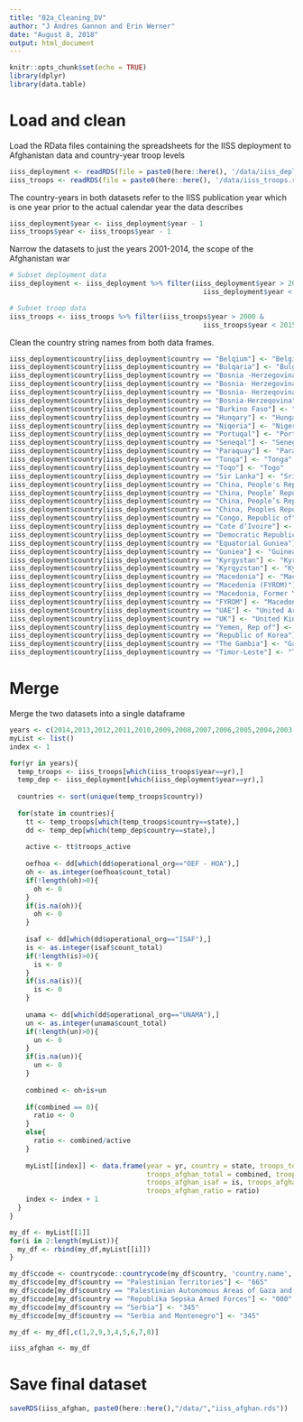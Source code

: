 ```yaml
---
title: "02a_Cleaning_DV"
author: "J Andres Gannon and Erin Werner"
date: "August 8, 2018"
output: html_document
---
```


```r
knitr::opts_chunk$set(echo = TRUE)
library(dplyr)
library(data.table)
```

# Load and clean
Load the RData files containing the spreadsheets for the IISS deployment to Afghanistan data and country-year troop levels
```r
iiss_deployment <- readRDS(file = paste0(here::here(), '/data/iiss_deployment.rds'))
iiss_troops <- readRDS(file = paste0(here::here(), '/data/iiss_troops.rds'))
```

The country-years in both datasets refer to the IISS publication year which is one year prior to the actual calendar year the data describes
```r
iiss_deployment$year <- iiss_deployment$year - 1
iiss_troops$year <- iiss_troops$year - 1
```

Narrow the datasets to just the years 2001-2014, the scope of the Afghanistan war
```r
# Subset deployment data
iiss_deployment <- iiss_deployment %>% filter(iiss_deployment$year > 2000 & 
                                                iiss_deployment$year < 2015)

# Subset troop data
iiss_troops <- iiss_troops %>% filter(iiss_troops$year > 2000 & 
                                                iiss_troops$year < 2015)

```

Clean the country string names from both data frames.
```r
iiss_deployment$country[iiss_deployment$country == "Belqium"] <- "Belgium"
iiss_deployment$country[iiss_deployment$country == "Bulqaria"] <- "Bulgaria"
iiss_deployment$country[iiss_deployment$country == "Bosnia -Herzegovina"] <- "Bosnia-Herzegovina" 
iiss_deployment$country[iiss_deployment$country == "Bosnia- Herzegovina"] <- "Bosnia-Herzegovina" 
iiss_deployment$country[iiss_deployment$country == "Bosnia- Herzeqovina"] <- "Bosnia-Herzegovina" 
iiss_deployment$country[iiss_deployment$country == "Bosnia-Herzeqovina"] <- "Bosnia-Herzegovina" 
iiss_deployment$country[iiss_deployment$country == "Burkino Faso"] <- "Burkina Faso"
iiss_deployment$country[iiss_deployment$country == "Hunqary"] <- "Hungary"
iiss_deployment$country[iiss_deployment$country == "Niqeria"] <- "Nigeria"
iiss_deployment$country[iiss_deployment$country == "Portuqal"] <- "Portugal"
iiss_deployment$country[iiss_deployment$country == "Seneqal"] <- "Senegal"
iiss_deployment$country[iiss_deployment$country == "Paraquay"] <- "Paraguay"
iiss_deployment$country[iiss_deployment$country == "Tonqa"] <- "Tonga"
iiss_deployment$country[iiss_deployment$country == "Toqo"] <- "Togo"
iiss_deployment$country[iiss_deployment$country == "Sir Lanka"] <- "Sri Lanka"
iiss_deployment$country[iiss_deployment$country == "China, People's Republic of"] <- "Republic of China"
iiss_deployment$country[iiss_deployment$country == "China, People’ Republic of"] <- "Republic of China"
iiss_deployment$country[iiss_deployment$country == "China, People’s Republic of"] <- "Republic of China"
iiss_deployment$country[iiss_deployment$country == "China, Peoples Republic of"] <- "Republic of China"
iiss_deployment$country[iiss_deployment$country == "Congo, Republic of"] <- "Congo"
iiss_deployment$country[iiss_deployment$country == "Cote d’Ivoire"] <- "Cote D'Ivoire"
iiss_deployment$country[iiss_deployment$country == "Democratic Republic of the Congo"] <- "Democratic Republic of Congo"
iiss_deployment$country[iiss_deployment$country == "Equatorial Guniea"] <- "Equatorial Guinea" 
iiss_deployment$country[iiss_deployment$country == "Guniea"] <- "Guinea"
iiss_deployment$country[iiss_deployment$country == "Kyrgystan"] <- "Kyrgyzstan"
iiss_deployment$country[iiss_deployment$country == "Kyrqyzstan"] <- "Kyrgyzstan"
iiss_deployment$country[iiss_deployment$country == "Macedonia"] <- "Macedonia, Former Yugoslav Republic of"
iiss_deployment$country[iiss_deployment$country == "Macedonia (FYROM)"] <- "Macedonia, Former Yugoslav Republic of"
iiss_deployment$country[iiss_deployment$country == "Macedonia, Former Yugoslav Republic"] <- "Macedonia, Former Yugoslav Republic of"
iiss_deployment$country[iiss_deployment$country == "FYROM"] <- "Macedonia, Former Yugoslav Republic of"
iiss_deployment$country[iiss_deployment$country == "UAE"] <- "United Arab Emirates"
iiss_deployment$country[iiss_deployment$country == "UK"] <- "United Kingdom"
iiss_deployment$country[iiss_deployment$country == "Yemen, Rep of"] <- "Yemen"
iiss_deployment$country[iiss_deployment$country == "Republic of Korea"] <- "Korea, Republic of"
iiss_deployment$country[iiss_deployment$country == "The Gambia"] <- "Gambia"
iiss_deployment$country[iiss_deployment$country == "Timor-Leste"] <- "Timor Leste"
```


# Merge
Merge the two datasets into a single dataframe
```r
years <- c(2014,2013,2012,2011,2010,2009,2008,2007,2006,2005,2004,2003,2002,2001)
myList <- list()
index <- 1

for(yr in years){
  temp_troops <- iiss_troops[which(iiss_troops$year==yr),]
  temp_dep <- iiss_deployment[which(iiss_deployment$year==yr),]
  
  countries <- sort(unique(temp_troops$country))
  
  for(state in countries){
    tt <- temp_troops[which(temp_troops$country==state),]
    dd <- temp_dep[which(temp_dep$country==state),]
    
    active <- tt$troops_active
    
    oefhoa <- dd[which(dd$operational_org=="OEF - HOA"),]
    oh <- as.integer(oefhoa$count_total)
    if(!length(oh)>0){
      oh <- 0
    }
    if(is.na(oh)){
      oh <- 0
    }
    
    isaf <- dd[which(dd$operational_org=="ISAF"),]
    is <- as.integer(isaf$count_total)
    if(!length(is)>0){
      is <- 0
    }
    if(is.na(is)){
      is <- 0
    }
    
    unama <- dd[which(dd$operational_org=="UNAMA"),]
    un <- as.integer(unama$count_total)
    if(!length(un)>0){
      un <- 0
    }
    if(is.na(un)){
      un <- 0
    }
    
    combined <- oh+is+un
    
    if(combined == 0){
      ratio <- 0
    }
    else{
      ratio <- combined/active
    }
     
    myList[[index]] <- data.frame(year = yr, country = state, troops_total = active,
                                  troops_afghan_total = combined, troops_afghan_oef = oh,
                                  troops_afghan_isaf = is, troops_afghan_unama = un,
                                  troops_afghan_ratio = ratio)
    index <- index + 1
  }
}

my_df <- myList[[1]]
for(i in 2:length(myList)){
  my_df <- rbind(my_df,myList[[i]])
}

my_df$ccode <- countrycode::countrycode(my_df$country, 'country.name', 'cown')
my_df$ccode[my_df$country == "Palestinian Territories"] <- "665"
my_df$ccode[my_df$country == "Palestinian Autonomous Areas of Gaza and Jericho"] <- "665"
my_df$ccode[my_df$country == "Republika Sepska Armed Forces"] <- "000"
my_df$ccode[my_df$country == "Serbia"] <- "345"
my_df$ccode[my_df$country == "Serbia and Montenegro"] <- "345"

my_df <- my_df[,c(1,2,9,3,4,5,6,7,8)]

iiss_afghan <- my_df
```

# Save final dataset
```r
saveRDS(iiss_afghan, paste0(here::here(),"/data/","iiss_afghan.rds"))
```
